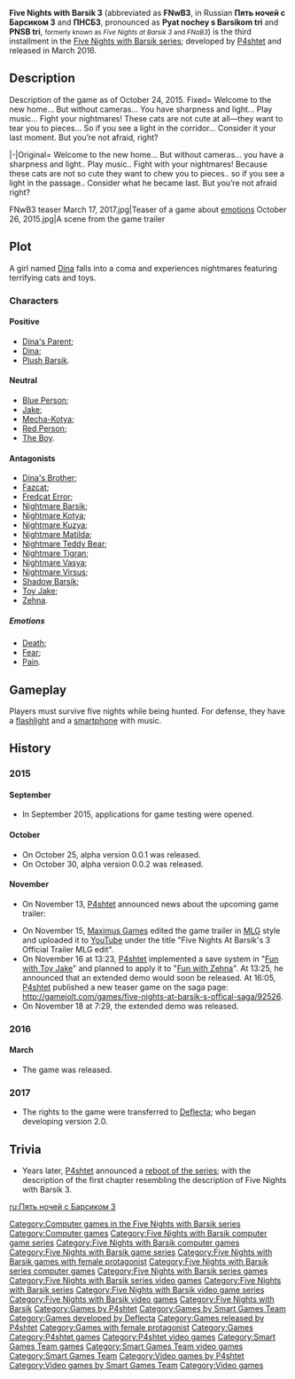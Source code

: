 {{Game infobox
|Name               = Five Nights with Barsik 3
|Icon               = [[File:FNwB3 icon.png|100px]]
|Image              = FNwB3 menu.png
|Announcement date  = September 2015
|Release date       = March 2016
|2.0 announcement   = 2017
|Developers         = [[P4shtet]], [[Deflecta]]
|Engine             = Clickteam Fusion 2.5
|Genre              = Survival horror
|OS                 = Windows
|Publishers         = [[P4shtet]]
|Fandom wikis       = * [https://five-nights-with-barsik.fandom.com/ru/wiki/ Russian wiki];
* [https://five-nights-with-barsik.fandom.com/wiki/ English wiki].
|Game Jolt community= https://gamejolt.com/c/fnwbarsik-uzhyfv
|Game Jolt page     = https://gamejolt.com/games/fnwbold/188928
|VK community       = https://vk.com/fivenightswithbarsik
|Previous           = [[Five Nights with Barsik 2]]
|Next               = [[Five Nights with Barsik 4]]
}}'''Five Nights with Barsik 3''' (abbreviated as '''FNwB3''', in Russian '''Пять ночей с Барсиком 3''' and '''ПНСБ3''', pronounced as '''Pyat nochey s Barsikom tri''' and '''PNSB tri''', <small>formerly known as ''Five Nights at Barsik 3'' and ''FNaB3''</small>) is the third installment in the [[Five Nights with Barsik series|Five Nights with Barsik series]]; developed by [[P4shtet]] and released in March 2016.

== Description ==
Description of the game as of October 24, 2015.
<tabber>
Fixed=
Welcome to the new home… But without cameras… You have sharpness and light… Play music… Fight your nightmares! These cats are not cute at all—they want to tear you to pieces… So if you see a light in the corridor… Consider it your last moment. But you’re not afraid, right?

|-|Original=
Welcome to the new home… But without cameras… you have a sharpness and light.. Play music.. Fight with your nightmares! Because these cats are not so cute they want to chew you to pieces.. so if you see a light in the passage.. Consider what he became last. But you’re not afraid right?

</tabber>

<gallery>
FNwB3 teaser March 17, 2017.jpg|Teaser of a game about [[Emotions|emotions]]
October 26, 2015.jpg|A scene from the game trailer
</gallery>

== Plot ==
A girl named [[Dina]] falls into a coma and experiences nightmares featuring terrifying cats and toys.

=== Characters ===

==== Positive ====
* [[Dina's Parent]];
* [[Dina]];
* [[Plush Barsik]].

==== Neutral ====
* [[Blue Person]];
* [[Jake]];
* [[Mecha-Kotya]];
* [[Red Person]];
* [[The Boy]].

==== Antagonists ====
* [[Dina's Brother]];
* [[Fazcat]];
* [[Fredcat Error]];
* [[Nightmare Barsik]];
* [[Nightmare Kotya]];
* [[Nightmare Kuzya]];
* [[Nightmare Matilda]];
* [[Nightmare Teddy Bear]];
* [[Nightmare Tigran]];
* [[Nightmare Vasya]];
* [[Nightmare Virsus]];
* [[Shadow Barsik]];
* [[Toy Jake]];
* [[Zehna]].

===== Emotions =====
* [[Death]];
* [[Fear]];
* [[Pain]].

== Gameplay ==
Players must survive five nights while being hunted. For defense, they have a [[Flashlight|flashlight]] and a [[Smartphone (FNwB)|smartphone]] with music.

== History ==
<div class="mw-collapsible mw-collapsed" data-expandtext="Show" data-collapsetext="Hide" style="width:100%;">

=== 2015 ===
<div class="mw-collapsible-content">

==== September ====
* In September 2015, applications for game testing were opened.

==== October ====
* On October 25, alpha version 0.0.1 was released.
* On October 30, alpha version 0.0.2 was released.

==== November ====
* On November 13, [[P4shtet]] announced news about the upcoming game trailer:
{{Structured quote
|Text     = News about the FNAB 3 Trailer. Good day, guys! As Five Nights with Barsik 3 is under development… I will add a trailer and upload it tomorrow evening =3 Oh, and we are making the trailer together with the creator of [[One Night with Kotya series|ONwK]] ([[Maximus Games|Maksimus Games]])
|Speaker  = [[P4shtet]]
}}
* On November 15, [[Maximus Games]] edited the game trailer in [[MLG]] style and uploaded it to [[YouTube]] under the title "Five Nights At Barsik's 3 Official Trailer MLG edit".
* On November 16 at 13:23, [[P4shtet]] implemented a save system in "[[Fun with Toy Jake]]" and planned to apply it to "[[Fun with Zehna]]". At 13:25, he announced that an extended demo would soon be released. At 16:05, [[P4shtet]] published a new teaser game on the saga page: http://gamejolt.com/games/five-nights-at-barsik-s-offical-saga/92526.
* On November 18 at 7:29, the extended demo was released.
</div></div>
<div class="mw-collapsible mw-collapsed" data-expandtext="Show" data-collapsetext="Hide" style="width:100%;">

=== 2016 ===
<div class="mw-collapsible-content">

==== March ====
* The game was released.
</div></div>

<div class="mw-collapsible mw-collapsed" data-expandtext="Show" data-collapsetext="Hide" style="width:100%;">

=== 2017 ===
<div class="mw-collapsible-content">
* The rights to the game were transferred to [[Deflecta]]; who began developing version 2.0.
</div></div>

== Trivia ==
* Years later, [[P4shtet]] announced a [[P4shtet's Five Nights with Barsik reboot|reboot of the series]]; with the description of the first chapter resembling the description of Five Nights with Barsik 3.

[[ru:Пять ночей с Барсиком 3]]

[[Category:Computer games in the Five Nights with Barsik series]]
[[Category:Computer games]]
[[Category:Five Nights with Barsik computer game series]]
[[Category:Five Nights with Barsik computer games]]
[[Category:Five Nights with Barsik game series]]
[[Category:Five Nights with Barsik games with female protagonist]]
[[Category:Five Nights with Barsik series computer games]]
[[Category:Five Nights with Barsik series games]]
[[Category:Five Nights with Barsik series video games]]
[[Category:Five Nights with Barsik series]]
[[Category:Five Nights with Barsik video game series]]
[[Category:Five Nights with Barsik video games]]
[[Category:Five Nights with Barsik]]
[[Category:Games by P4shtet]]
[[Category:Games by Smart Games Team]]
[[Category:Games developed by Deflecta]]
[[Category:Games released by P4shtet]]
[[Category:Games with female protagonist]]
[[Category:Games]]
[[Category:P4shtet games]]
[[Category:P4shtet video games]]
[[Category:Smart Games Team games]]
[[Category:Smart Games Team video games]]
[[Category:Smart Games Team]]
[[Category:Video games by P4shtet]]
[[Category:Video games by Smart Games Team]]
[[Category:Video games]]
